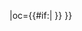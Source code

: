 {{fb team |t=Eibar |tan=SD Eibar |tc=ESP |abb={{#if:{{{abb|}}}|EIB}} |oc={{#if:{{{oc|}}}|{{{oc}}} }} }}